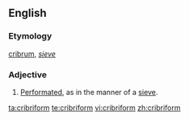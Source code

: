 ==English==
{{wikipedia}}

===Etymology===
{{etyl|la}} [[cribrum]], ''[[sieve]]''

===Adjective===
{{en-adj}}

# [[perforated|Performated]], as in the manner of a [[sieve]].

[[ta:cribriform]]
[[te:cribriform]]
[[vi:cribriform]]
[[zh:cribriform]]
